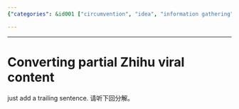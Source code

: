 ```yaml
---
{"categories": &id001 ["circumvention", "idea", "information gathering", "pyjom", "text sources"], "category": "Zhihu", "date": "2023-12-22 23:52:59", "description": "This article discusses the process of converting partial content from Zhihu, a Chinese Q&A platform, and seeks assistance in listening to an upcoming explanation.", "tags": *id001, "title": "Converting partial Zhihu viral content"}

---
```


------

# Converting partial Zhihu viral content

just add a trailing sentence.
请听下回分解。

